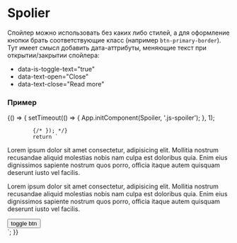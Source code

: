 

<Meta title="Component/Spolier"/>

# Spolier

Спойлер можно использовать без каких либо стилей, а для оформление кнопки брать соответствующие класс (например `btn-primary-border`). 
Тут имеет смысл добавить дата-аттрибуты, меняющие текст при открытии/закрытии спойлера:
- data-is-toggle-text="true"
- data-text-open="Close"
- data-text-close="Read more"

### Пример
<Preview>
    <Story name="standard" height="auto">
        {() => {
            setTimeout(() => {
                App.initComponent(Spoiler, '.js-spoiler');
            }, 1);
                
            {/* }); */}
            return `
<p>Lorem ipsum dolor sit amet consectetur, adipisicing elit. Mollitia nostrum recusandae aliquid molestias nobis nam culpa est doloribus quia. Enim eius dignissimos sapiente nostrum quos porro, officia itaque autem quisquam deserunt iusto vel facilis.</p>
<div class="js-spoiler" data-is-toggle-text="true" data-text-open="Close" data-text-close="Read more">
    <div data-spoiler-content>
        <p>Lorem ipsum dolor sit amet consectetur, adipisicing elit. Mollitia nostrum recusandae aliquid molestias nobis nam culpa est doloribus quia. Enim eius dignissimos sapiente nostrum quos porro, officia itaque autem quisquam deserunt iusto vel facilis.</p>
    </div>
    <button class="btn-primary-border" data-spoiler-btn>toggle btn</button>
</div>`; 
        }}
    </Story>
</Preview>
